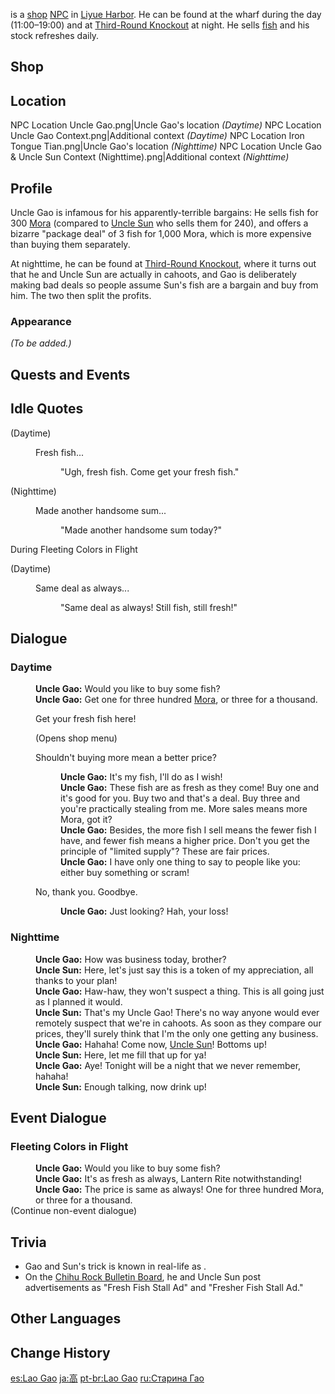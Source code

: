 {{Meta
<!-- Remove this template after adding the missing info -->
|missing_NPC_profile  = yes
}}
{{Character Infobox
|image            = NPC Uncle Gao.png
|type             = Open-World NPC
|region           = Liyue
|location         = Liyue
|title            = Fishmonger
}}
{{Lang|'''Uncle Gao'''|zh=老高|zh_rm=Lǎo Gāo}} is a [[shop]] [[NPC]] in [[Liyue Harbor]]. He can be found at the wharf during the day (11:00&ndash;19:00) and at [[Third-Round Knockout]] at night. He sells [[fish]] and his stock refreshes daily.

==Shop==
{{Shop/Header|note=Refreshes|total=1|vendor=Uncle Gao}}
{{Shop|Fish|300|10|note=Daily|total=1|x=1}}
{{Shop|Fish|1,000|5|note=Daily|total=1|x=3}}
{{Shop/Footer|note=&#32;|total=8,000}}

==Location==
<gallery>
NPC Location Uncle Gao.png|Uncle Gao's location ''(Daytime)''
NPC Location Uncle Gao Context.png|Additional context ''(Daytime)''
NPC Location Iron Tongue Tian.png|Uncle Gao's location ''(Nighttime)''
NPC Location Uncle Gao & Uncle Sun Context (Nighttime).png|Additional context ''(Nighttime)''
</gallery>

==Profile==
<!-- detailed story/lore information goes here -->
Uncle Gao is infamous for his apparently-terrible bargains: He sells fish for 300 [[Mora]] (compared to [[Uncle Sun]] who sells them for 240), and offers a bizarre "package deal" of 3 fish for 1,000 Mora, which is more expensive than buying them separately.

At nighttime, he can be found at [[Third-Round Knockout]], where it turns out that he and Uncle Sun are actually in cahoots, and Gao is deliberately making bad deals so people assume Sun's fish are a bargain and buy from him. The two then split the profits.

===Appearance===
''(To be added.)''

==Quests and Events==
{{Quests and Events}}

==Idle Quotes==
{{Dialogue Start}}
;(Daytime)
: {{DIcon|Idle}} Fresh fish...
:: {{A|VO Uncle Gao 01.ogg}} "Ugh, fresh fish. Come get your fresh fish."

;(Nighttime)
: {{DIcon|Idle}} Made another handsome sum...
:: {{A|VO Uncle Gao 02.ogg}} "Made another handsome sum today?"
{{Dialogue End}}

;During Fleeting Colors in Flight
{{Dialogue Start}}
;(Daytime)
: {{DIcon|Idle}} Same deal as always...
:: {{A|VO Uncle Gao Lantern Rite 01.ogg}} "Same deal as always! Still fish, still fresh!"
{{Dialogue End}}

==Dialogue==
===Daytime===
{{Dialogue Start}}
:'''Uncle Gao:''' Would you like to buy some fish?
:'''Uncle Gao:''' Get one for three hundred [[Mora]], or three for a thousand.
:{{DIcon|Shop}} Get your fresh fish here!
:;(Opens shop menu)
:{{DIcon}} Shouldn't buying more mean a better price?
::'''Uncle Gao:''' It's my fish, I'll do as I wish!
::'''Uncle Gao:''' These fish are as fresh as they come! Buy one and it's good for you. Buy two and that's a deal. Buy three and you're practically stealing from me. More sales means more Mora, got it?
::'''Uncle Gao:''' Besides, the more fish I sell means the fewer fish I have, and fewer fish means a higher price. Don't you get the principle of "limited supply"? These are fair prices.
::'''Uncle Gao:''' I have only one thing to say to people like you: either buy something or scram!
:{{DIcon}} No, thank you. Goodbye.
::'''Uncle Gao:''' Just looking? Hah, your loss!
{{Dialogue End}}

===Nighttime===
{{Dialogue Start}}
:'''Uncle Gao:''' How was business today, brother?
:'''Uncle Sun:''' Here, let's just say this is a token of my appreciation, all thanks to your plan!
:'''Uncle Gao:''' Haw-haw, they won't suspect a thing. This is all going just as I planned it would.
:'''Uncle Sun:''' That's my Uncle Gao! There's no way anyone would ever remotely suspect that we're in cahoots. As soon as they compare our prices, they'll surely think that I'm the only one getting any business.
:'''Uncle Gao:''' Hahaha! Come now, [[Uncle Sun]]! Bottoms up!
:'''Uncle Sun:''' Here, let me fill that up for ya!
:'''Uncle Gao:''' Aye! Tonight will be a night that we never remember, hahaha!
:'''Uncle Sun:''' Enough talking, now drink up!
{{Dialogue End}}

==Event Dialogue==
===Fleeting Colors in Flight===
{{Dialogue Start}}
:'''Uncle Gao:''' Would you like to buy some fish?
:'''Uncle Gao:''' It's as fresh as always, Lantern Rite notwithstanding!
:'''Uncle Gao:''' The price is same as always! One for three hundred Mora, or three for a thousand.
;(Continue non-event dialogue)
{{Dialogue End}}

==Trivia== 
* Gao and Sun's trick is known in real-life as {{w|Anchoring (cognitive bias)|price anchoring}}.
* On the [[Chihu Rock Bulletin Board#N|Chihu Rock Bulletin Board]], he and Uncle Sun post advertisements as "Fresh Fish Stall Ad" and "Fresher Fish Stall Ad."

==Other Languages==
{{Other Languages
|default_hidden = 1
|en      = Uncle Gao
|zhs     = 老高
|zhs_rm  = Lǎo Gāo
|zht     = 老高
|zht_rm  = Lǎo Gāo
|ja      = 高
|ja_rm   = Taka{{Assumed}}
|ko      = 고 씨
|es      = Lao Gao
|fr      = Lao Gao
|ru      = Старина Гао
|th      = ลุง Gao
|th_rm   = Lung Gao
|vi      = Lão Gao
|de      = Lao Gao
|id      = Paman Gao
|pt      = Lao Gao
|tr      = Gao Amca
|it      = Lao Gao
}}

==Change History==
{{Change History|1.0}}

[[es:Lao Gao]]
[[ja:高]]
[[pt-br:Lao Gao]]
[[ru:Старина Гао]]